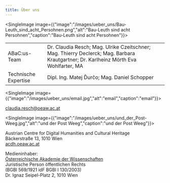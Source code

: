```yaml
---
title: Über uns
---
```

<SingleImage image={{"image":"/images/ueber_uns/Bau-Leuth_sind_acht_Persohnen.png","alt":"Bau-Leuth sind acht Persohnen","caption":"Bau-Leuth sind acht Persohnen"}}>

</SingleImage>

|                      |                                                                                                                                      |
| -------------------- | ------------------------------------------------------------------------------------------------------------------------------------ |
| ABaC:us-Team         | Dr. Claudia Resch; Mag. Ulrike Czeitschner; Mag. Thierry Declerck; Mag. Barbara Krautgartner; Dr. Karlheinz Mörth Eva Wohlfarter, MA |
| Technische Expertise | Dipl. Ing. Matej Ďurčo; Mag. Daniel Schopper                                                                                         |

<SingleImage image={{"image":"/images/ueber_uns/email.jpg","alt":"email","caption":"email"}}>

</SingleImage>

[claudia.resch@oeaw.ac.at](mailto:claudia.resch@oeaw.ac.at)

<SingleImage image={{"image":"/images/ueber_uns/und_der_Post-Weeg.jpg","alt":"und der Post Weeg","caption":"und der Post Weeg"}}>

</SingleImage>

Austrian Centre for Digital Humanities and Cultural Heritage\
Bäckerstraße 13, 1010 Wien\
[acdh.oeaw.ac.at](http://acdh.oeaw.ac.at/)

Medieninhaber:\
[Österreichische Akademie der Wissenschaften](http://www.oeaw.ac.at/)\
Juristische Person öffentlichen Rechts\
(BGBl 569/1921 idF BGBl I 130/2003)\
Dr. Ignaz Seipel-Platz 2, 1010 Wien
